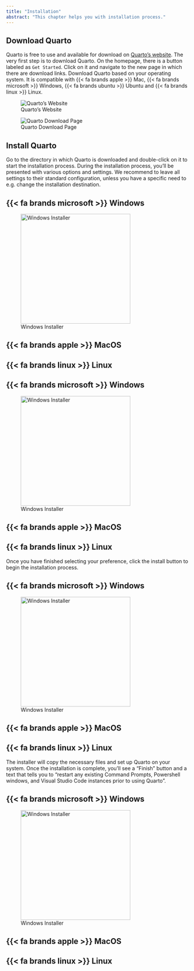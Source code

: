 ```yaml
---
title: "Installation"
abstract: "This chapter helps you with installation process."
---
```


## Download Quarto

Quarto is free to use and available for download on [Quarto's website]({{< links.quarto >}}).
The very first step is to download Quarto.
On the homepage, there is a button labeled as `Get Started`.
Click on it and navigate to the new page in which there are download links.
Download Quarto based on your operating system.
It is compatible with {{< fa brands apple >}} Mac, {{< fa brands microsoft >}} Windows, {{< fa brands ubuntu >}} Ubuntu and {{< fa brands linux >}} Linux.

![Quarto's Website](../images/Quarto_Installation_1.jpg)

![Quarto Download Page](../images/Quarto_Installation_2.1.jpg)

## Install Quarto

Go to the directory in which Quarto is downloaded and double-click on it to start the installation process. During the installation process, you'll be presented with various options and settings. We recommend to leave all settings to their standard configuration, unless you have a specific need to e.g. change the installation destination.

::: panel-tabset
## {{< fa brands microsoft >}} Windows

![Windows Installer](../images/Quarto_Installation_3.jpg){width="300"}

## {{< fa brands apple >}} MacOS

## {{< fa brands linux >}} Linux
:::

::: panel-tabset
## {{< fa brands microsoft >}} Windows

![Windows Installer](../images/Quarto_Installation_4.jpg){width="300"}

## {{< fa brands apple >}} MacOS

## {{< fa brands linux >}} Linux
:::

Once you have finished selecting your preference, click the install button to begin the installation process.

::: panel-tabset
## {{< fa brands microsoft >}} Windows

![Windows Installer](../images/clipboard-3674821085.jpeg){width="300"}

## {{< fa brands apple >}} MacOS

## {{< fa brands linux >}} Linux
:::

The installer will copy the necessary files and set up Quarto on your system. Once the installation is complete, you'll see a “Finish” button and a text that tells you to "restart any existing Command Prompts, Powershell windows, and Visual Studio Code instances prior to using Quarto".

::: panel-tabset
## {{< fa brands microsoft >}} Windows

![Windows Installer](../images/Quarto_Installation_6.jpg){width="300"}

## {{< fa brands apple >}} MacOS

## {{< fa brands linux >}} Linux
:::
